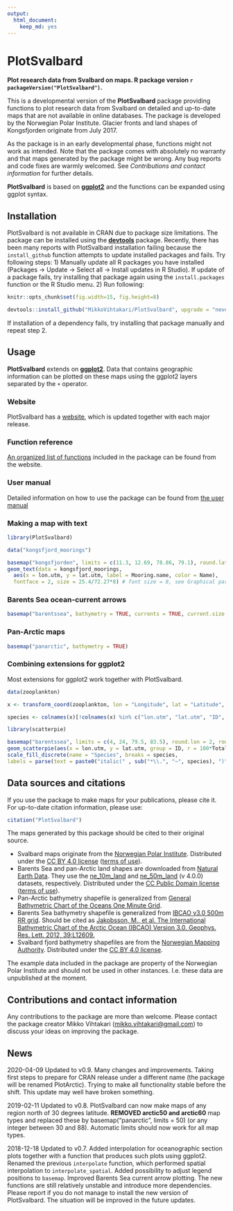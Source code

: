 ```yaml
---
output: 
  html_document: 
    keep_md: yes
---
```

PlotSvalbard
======
**Plot research data from Svalbard on maps. R package version `r packageVersion("PlotSvalbard")`.**

This is a developmental version of the **PlotSvalbard** package providing functions to plot research data from Svalbard on detailed and up-to-date maps that are not available in online databases. The package is developed by the Norwegian Polar Institute. Glacier fronts and land shapes of Kongsfjorden originate from July 2017.

As the package is in an early developmental phase, functions might not work as intended. Note that the package comes with absolutely no warranty and that maps generated by the package might be wrong. Any bug reports and code fixes are warmly welcomed. See *Contributions and contact information* for further details.

**PlotSvalbard** is based on [**ggplot2**](http://ggplot2.tidyverse.org/reference/) and the functions can be expanded using ggplot syntax.

Installation
-------
PlotSvalbard is not available in CRAN due to package size limitations. The package can be installed using the [**devtools**](https://cran.r-project.org/web/packages/devtools/index.html) package. Recently, there has been many reports with PlotSvalbard installation failing because the `install_github` function attempts to update installed packages and fails. Try following steps: 1) Manually update all R packages you have installed (Packages -> Update -> Select all -> Install updates in R Studio). If update of a package fails, try installing that package again using the `install.packages` function or the R Studio menu. 2) Run following:

```r
knitr::opts_chunk$set(fig.width=15, fig.height=8)
```

```r
devtools::install_github("MikkoVihtakari/PlotSvalbard", upgrade = "never")
```

If installation of a dependency fails, try installing that package manually and repeat step 2.

Usage
-------
**PlotSvalbard** extends on [**ggplot2**](http://ggplot2.tidyverse.org/reference/). Data that contains geographic information can be plotted on these maps using the ggplot2 layers separated by the `+` operator.

### Website

PlotSvalbard has a [website](https://mikkovihtakari.github.io/PlotSvalbard/index.html), which is updated together with each major release.

### Function reference

[An organized list of functions](https://mikkovihtakari.github.io/PlotSvalbard/reference/index.html) included in the package can be found from the website.

### User manual

Detailed information on how to use the package can be found from [the user manual](https://mikkovihtakari.github.io/PlotSvalbard/articles/PlotSvalbard_user_manual.html) 

### Making a map with text

```r
library(PlotSvalbard)

data("kongsfjord_moorings")

basemap("kongsfjorden", limits = c(11.3, 12.69, 78.86, 79.1), round.lat = 0.05, round.lon = 0.5) + 
geom_text(data = kongsfjord_moorings,
  aes(x = lon.utm, y = lat.utm, label = Mooring.name, color = Name), 
  fontface = 2, size = 25.4/72.27*8) # font size = 8, see Graphical parameters
```

### Barents Sea ocean-current arrows

```r
basemap("barentssea", bathymetry = TRUE, currents = TRUE, current.size = "scaled")
```

### Pan-Arctic maps

```r
basemap("panarctic", bathymetry = TRUE)
```

### Combining extensions for ggplot2

Most extensions for ggplot2 work together with PlotSvalbard.

```r
data(zooplankton)

x <- transform_coord(zooplankton, lon = "Longitude", lat = "Latitude", bind = TRUE)

species <- colnames(x)[!colnames(x) %in% c("lon.utm", "lat.utm", "ID", "Longitude", "Latitude", "Total")]

library(scatterpie)

basemap("barentssea", limits = c(4, 24, 79.5, 83.5), round.lon = 2, round.lat = 1) +
geom_scatterpie(aes(x = lon.utm, y = lat.utm, group = ID, r = 100*Total), data = x, cols = species, size = 0.1) +
scale_fill_discrete(name = "Species", breaks = species, 
labels = parse(text = paste0("italic(" , sub("*\\.", "~", species), ")")))
```

Data sources and citations
-------

If you use the package to make maps for your publications, please cite it. For up-to-date citation information, please use:

```r
citation("PlotSvalbard")
```

The maps generated by this package should be cited to their original source. 

- Svalbard maps originate from the [Norwegian Polar Institute](http://geodata.npolar.no/). Distributed under the [CC BY 4.0 license](https://creativecommons.org/licenses/by/4.0/) ([terms of use](http://geodata.npolar.no/bruksvilkar/)).
- Barents Sea and pan-Arctic land shapes are downloaded from [Natural Earth Data](http://www.naturalearthdata.com). They use the [ne_10m_land](http://www.naturalearthdata.com/downloads/10m-physical-vectors/) and [ne_50m_land](http://www.naturalearthdata.com/downloads/50m-physical-vectors/) (v 4.0.0) datasets, respectively. Distributed under the [CC Public Domain license](https://creativecommons.org/publicdomain/) ([terms of use](http://www.naturalearthdata.com/about/terms-of-use/)).
- Pan-Arctic bathymetry shapefile is generalized from [General Bathymetric Chart of the Oceans One Minute Grid](https://www.gebco.net/data_and_products/gridded_bathymetry_data/gebco_one_minute_grid/).
- Barents Sea bathymetry shapefile is generalized from [IBCAO v3.0 500m RR grid](https://www.ngdc.noaa.gov/mgg/bathymetry/arctic/ibcaoversion3.html). Should be cited as [Jakobsson, M., et al. The International Bathymetric Chart of the Arctic Ocean (IBCAO) Version 3.0. Geophys. Res. Lett. 2012, 39:L12609.](https://www.ngdc.noaa.gov/mgg/bathymetry/arctic/2012GL052219.pdf)
- Svalbard fjord bathymetry shapefiles are from the [Norwegian Mapping Authority](https://kartkatalog.geonorge.no/metadata/kartverket/dybdedata/2751aacf-5472-4850-a208-3532a51c529a). Distributed under the [CC BY 4.0 license](https://creativecommons.org/licenses/by/4.0/).

The example data included in the package are property of the Norwegian Polar Institute and should not be used in other instances. I.e. these data are unpublished at the moment.

Contributions and contact information
-------
Any contributions to the package are more than welcome. Please contact the package creator Mikko Vihtakari (<mikko.vihtakari@gmail.com>) to discuss your ideas on improving the package.

News
--------
2020-04-09 Updated to v0.9. Many changes and improvements. Taking first steps to prepare for CRAN release under a different name (the package will be renamed PlotArctic). Trying to make all functionality stable before the shift. This update may well have broken something. 

2019-02-11 Updated to v0.8. PlotSvalbard can now make maps of any region north of 30 degrees latitude. **REMOVED arctic50 and arctic60** map types and replaced these by basemap("panarctic", limits = 50) (or any integer between 30 and 88). Automatic limits should now work for all map types. 

2018-12-18 Updated to v0.7. Added interpolation for oceanographic section plots together with a function that produces such plots using ggplot2. Renamed the previous `interpolate` function, which performed spatial interpolation to `interpolate_spatial`. Added possibility to adjust legend positions to `basemap`. Improved Barents Sea current arrow plotting. The new functions are still relatively unstable and introduce more dependencies. Please report if you do not manage to install the new version of PlotSvalbard. The situation will be improved in the future updates.
